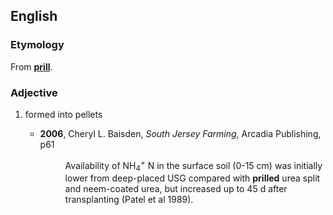==English==

===Etymology===
From '''[[prill]]'''.

===Adjective===
{{en-adj|-}}

# {{context|mining|manufacturing|and|agriculture}} formed into pellets
#*'''2006''', Cheryl L. Baisden, ''South Jersey Farming'', Arcadia Publishing, p61
#*:Availability of NH<sub>4</sub><sup>+</sup> N in the surface soil (0-15 cm) was initially lower from deep-placed USG compared with '''prilled''' urea split and neem-coated urea, but increased up to 45 d after transplanting (Patel et al 1989).